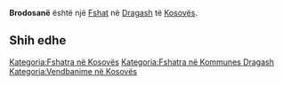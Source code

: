 {{Fshat në Kosovës
 | Emri                = Brodosanë
| sqi_N_name = Brodosanë
| sqi_N_FULL_NAME_RO = Brodosanë
| sqi_N_FULL_NAME_ND_RO = Brodosane
| sqi_N_SORT_NAME_RG = BRODOSANE
| sqi_N_FULL_NAME_RG = Brodosanë
| sqi_N_FULL_NAME_ND_RG = Brodosane
| sqi_V_name = Bresanë
| sqi_V_FULL_NAME_RO = Bresanë
| sqi_V_FULL_NAME_ND_RO = Bresane
| sqi_V_SORT_NAME_RG = BRESANE
| sqi_V_FULL_NAME_RG = Bresanë
| sqi_V_FULL_NAME_ND_RG = Bresane
| srp_N_name = Brodosavce
| srp_N_FULL_NAME_RO = Brodosavce
| srp_N_FULL_NAME_ND_RO = Brodosavce
| srp_N_SORT_NAME_RG = BRODOSAVCE
| srp_N_FULL_NAME_RG = Brodosavce
| srp_N_FULL_NAME_ND_RG = Brodosavce
| srp_NS_name = Бродосавце
| srp_NS_FULL_NAME_RO = Бродосавце
| srp_NS_FULL_NAME_ND_RO = Бродосавце
| srp_NS_SORT_NAME_RG = БРОДОСАВЦЕ
| srp_NS_FULL_NAME_RG = Бродосавце
| srp_NS_FULL_NAME_ND_RG = Бродосавце
| std_V_name = Brdosavce
| std_V_FULL_NAME_RO = Brdosavce Bradosavci
| std_V_FULL_NAME_ND_RO = Brdosavce Bradosavci
| std_V_SORT_NAME_RG = BRDOSAVCE BRADOSAVCI
| std_V_FULL_NAME_RG = Brdosavce Bradosavci
| std_V_FULL_NAME_ND_RG = Brdosavce Bradosavci

 | Emri (Rasa dhanore) = 
 | Figura              = 
 | Shteti              = Kosovo
 | Komuna              = Dragash
 | Kodi postar         = 
 | Sipërfaqja          = 

 | Popullsia           = 

 | Regj. i popullsisë  = 
 | Dend. e popullsisë  = 
 | Faqja zyrtare       = 
 <!--- Koordinatat ----> 
 | Gjerësia            = 42.11
 | Gjatësia            = 20.724722
 | Lartësia            = 
}}
'''Brodosanë''' është një [[Fshat]] në [[Dragash]] të [[Kosovës]].

<!-- == Gjeografia == -->
<!-- == Historia == -->
<!-- == Demografia == -->
== Shih edhe ==
{{Komuna Dragash}}
{{Kosovo-Administrata-Cung}}

[[Kategoria:Fshatra në Kosovës]]
[[Kategoria:Fshatra në Kommunes Dragash]]
[[Kategoria:Vendbanime në Kosovës]]